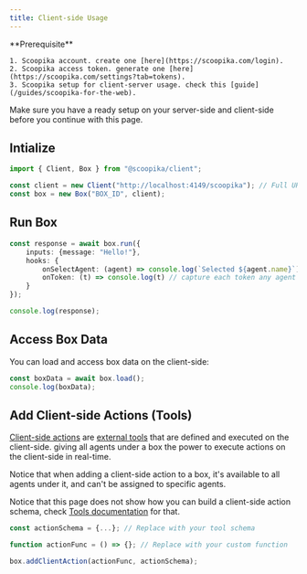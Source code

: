 ```yaml
---
title: Client-side Usage
---
```


<Check>
	**Prerequisite**

	1. Scoopika account. create one [here](https://scoopika.com/login).
	2. Scoopika access token. generate one [here](https://scoopika.com/settings?tab=tokens).
	3. Scoopika setup for client-server usage. check this [guide](/guides/scoopika-for-the-web).
</Check>

Make sure you have a ready setup on your server-side and client-side before you continue with this page.

## Intialize

```typescript
import { Client, Box } from "@scoopika/client";

const client = new Client("http://localhost:4149/scoopika"); // Full URL to your API route that handles Scoopika functionalities
const box = new Box("BOX_ID", client);
```

## Run Box

```typescript
const response = await box.run({
	inputs: {message: "Hello!"},
	hooks: {
		onSelectAgent: (agent) => console.log(`Selected ${agent.name}`), // Capture when the box selects an agent to execute
		onToken: (t) => console.log(t) // capture each token any agent under the box outputs in real-time
	}
});

console.log(response);
```

## Access Box Data

You can load and access box data on the client-side:

```typescript
const boxData = await box.load();
console.log(boxData);
```

## Add Client-side Actions (Tools)

[Client-side actions](/tools/client-side-actions) are [external tools](/tools) that are defined and executed on the client-side. giving all agents under a box the power to execute actions on the client-side in real-time.

Notice that when adding a client-side action to a box, it's available to all agents under it, and can't be assigned to specific agents.

Notice that this page does not show how you can build a client-side action schema, check [Tools documentation](/tools) for that.

```typescript
const actionSchema = {...}; // Replace with your tool schema

function actionFunc = () => {}; // Replace with your custom function

box.addClientAction(actionFunc, actionSchema);
```